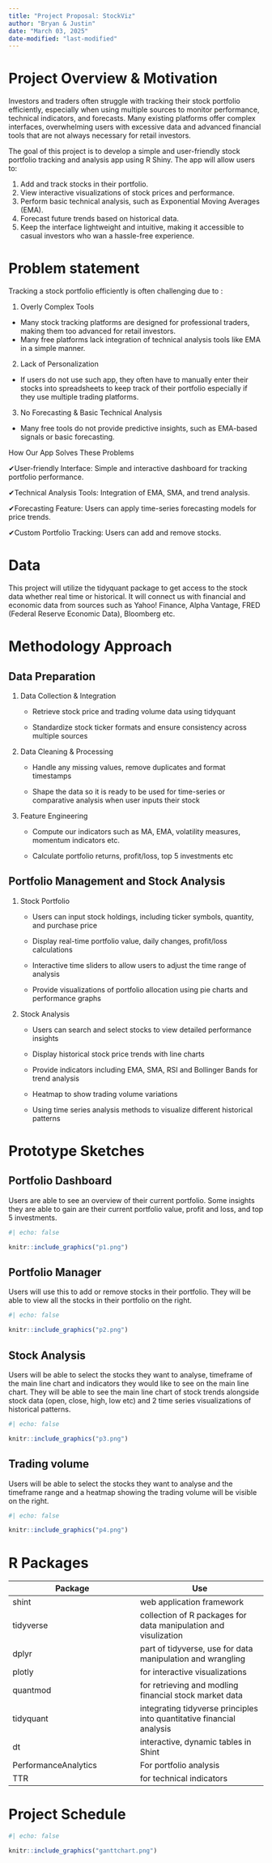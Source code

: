 ```yaml
---
title: "Project Proposal: StockViz"
author: "Bryan & Justin"
date: "March 03, 2025"
date-modified: "last-modified" 
---
```


# Project Overview & Motivation

Investors and traders often struggle with tracking their stock portfolio efficiently, especially when using multiple sources to monitor performance, technical indicators, and forecasts. Many existing platforms offer complex interfaces, overwhelming users with excessive data and advanced financial tools that are not always necessary for retail investors.

The goal of this project is to develop a simple and user-friendly stock portfolio tracking and analysis app using R Shiny. The app will allow users to:

1.  Add and track stocks in their portfolio.
2.  View interactive visualizations of stock prices and performance.
3.  Perform basic technical analysis, such as Exponential Moving Averages (EMA).
4.  Forecast future trends based on historical data.
5.  Keep the interface lightweight and intuitive, making it accessible to casual investors who wan a hassle-free experience.

# Problem statement

Tracking a stock portfolio efficiently is often challenging due to :

1.  Overly Complex Tools

-   Many stock tracking platforms are designed for professional traders, making them too advanced for retail investors.
-   Many free platforms lack integration of technical analysis tools like EMA in a simple manner.

2.  Lack of Personalization

-   If users do not use such app, they often have to manually enter their stocks into spreadsheets to keep track of their portfolio especially if they use multiple trading platforms.

3.  No Forecasting & Basic Technical Analysis

-   Many free tools do not provide predictive insights, such as EMA-based signals or basic forecasting.

How Our App Solves These Problems

✔User-friendly Interface: Simple and interactive dashboard for tracking portfolio performance.

✔Technical Analysis Tools: Integration of EMA, SMA, and trend analysis.

✔Forecasting Feature: Users can apply time-series forecasting models for price trends.

✔Custom Portfolio Tracking: Users can add and remove stocks.

# Data

This project will utilize the tidyquant package to get access to the stock data whether real time or historical. It will connect us with financial and economic data from sources such as Yahoo! Finance, Alpha Vantage, FRED (Federal Reserve Economic Data), Bloomberg etc.

# Methodology Approach

## Data Preparation

1.  Data Collection & Integration
    -   Retrieve stock price and trading volume data using tidyquant

    -   Standardize stock ticker formats and ensure consistency across multiple sources
2.  Data Cleaning & Processing
    -   Handle any missing values, remove duplicates and format timestamps

    -   Shape the data so it is ready to be used for time-series or comparative analysis when user inputs their stock
3.  Feature Engineering
    -   Compute our indicators such as MA, EMA, volatility measures, momentum indicators etc.

    -   Calculate portfolio returns, profit/loss, top 5 investments etc

## Portfolio Management and Stock Analysis

1.  Stock Portfolio
    -   Users can input stock holdings, including ticker symbols, quantity, and purchase price

    -   Display real-time portfolio value, daily changes, profit/loss calculations

    -   Interactive time sliders to allow users to adjust the time range of analysis

    -   Provide visualizations of portfolio allocation using pie charts and performance graphs
2.  Stock Analysis
    -   Users can search and select stocks to view detailed performance insights

    -   Display historical stock price trends with line charts

    -   Provide indicators including EMA, SMA, RSI and Bollinger Bands for trend analysis

    -   Heatmap to show trading volume variations

    -   Using time series analysis methods to visualize different historical patterns

# Prototype Sketches

## Portfolio Dashboard

Users are able to see an overview of their current portfolio. Some insights they are able to gain are their current portfolio value, profit and loss, and top 5 investments.

```r
#| echo: false

knitr::include_graphics("p1.png")
```

## Portfolio Manager

Users will use this to add or remove stocks in their portfolio. They will be able to view all the stocks in their portfolio on the right.

```r
#| echo: false

knitr::include_graphics("p2.png")
```

## Stock Analysis

Users will be able to select the stocks they want to analyse, timeframe of the main line chart and indicators they would like to see on the main line chart. They will be able to see the main line chart of stock trends alongside stock data (open, close, high, low etc) and 2 time series visualizations of historical patterns.

```r
#| echo: false

knitr::include_graphics("p3.png")
```

## Trading volume

Users will be able to select the stocks they want to analyse and the timeframe range and a heatmap showing the trading volume will be visible on the right.

```r
#| echo: false

knitr::include_graphics("p4.png")
```

# R Packages

| Package | Use |
|----|----|
| shint | web application framework |
| tidyverse | collection of R packages for data manipulation and visulization |
| dplyr | part of tidyverse, use for data manipulation and wrangling |
| plotly | for interactive visualizations |
| quantmod | for retrieving and modling financial stock market data |
| tidyquant | integrating tidyverse principles into quantitative financial analysis |
| dt | interactive, dynamic tables in Shint |
| PerformanceAnalytics | For portfolio analysis |
| TTR | for technical indicators |

# Project Schedule

```r
#| echo: false

knitr::include_graphics("ganttchart.png")
```
